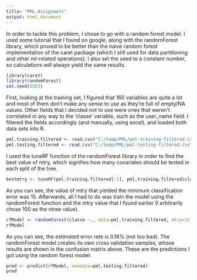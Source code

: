 ```yaml
---
title: "PML-Assignment"
output: html_document
---
```


In order to tackle this problem, I chose to go with a random forest model.
I used some tutorial that I found on google, along with the randomForest library, which proved to be better than the naive random forest implementation of the caret package (which I still used for data partitioning and other ml-related operations).
I also set the seed to a constant number, so calculations will always yield the same results.
```r
library(caret)
library(randomForest)
set.seed(8383)
```

First, looking at the training set, I figured that 160 variables are quite a lot and most of them don't make any sense to use as they're full of empty/NA values. Other fields that I decided not to use were ones that weren't correlated in any way to the 'classe' variable, such as the user_name field.
I filtered the fields accordingly (and manually, using excel), and loaded both data sets into R.
```r
pml.training.filtered <- read.csv("C:/temp/PML/pml-training-filtered.csv")
pml.testing.filtered <- read.csv("C:/temp/PML/pml-testing-filtered.csv")
```

I used the tuneRF function of the randomForest library in order to find the best value of mtry, which signifies how many covariates should be tested in each split of the tree.
```r
bestmtry <- tuneRF(pml.training.filtered[-1], pml.training.filtered$classe, ntreeTry = 100, stepFactor = 1.5, improve=0.01, trace=TRUE, plot=TRUE, dobest=FALSE)
```

As you can see, the value of mtry that yielded the minimum classification error was 15.
Afterwards, all I had to do was train the model using the randomForest function and the mtry value that I found earlier (I arbitrarily chose 100 as the ntree value).
```r
rfModel <- randomForest(classe ~., data=pml.training.filtered, mtry=15, ntree=100, keep.forest=TRUE, importance=TRUE)
rfModel
```

As you can see, the estimated error rate is 0.16% (not too bad). The randomForest model creates its own cross validation samples, whose results are shown in the confusion matrix above.
These are the predictions I got using the random forest model:
```r
pred <- predict(rfModel, newdata=pml.testing.filtered)
pred
```

